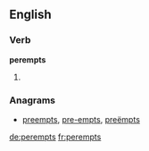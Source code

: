 ==English==

===Verb===
'''perempts'''

# {{en-third-person singular of|perempt}}

===Anagrams===
* [[preempts#English|preempts]], [[pre-empts#English|pre-empts]], [[preëmpts#English|preëmpts]]

[[de:perempts]]
[[fr:perempts]]